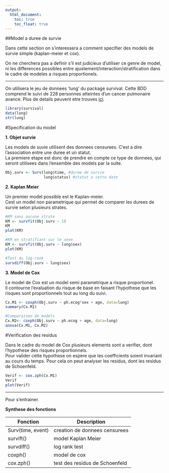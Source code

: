 ```yaml
---
output:
  html_document:
    toc: true
    toc_float: true
---
```

##Model a duree de survie

Dans cette section on s'interessera a comment specifier des models de survie simple (kaplan-meier et cox).

On ne cherchera pas a definir s'il est judicieux d'utiliser ce genre de model, ni les differences possibles entre ajustement/interaction/stratification dans le cadre de modeles a risques proportionels.

***************************

On utilisera le jeu de donnees 'lung' du package survival. Cette BDD comprend le suivi de 228 personnes atteintes d'un cancer pulmonaire avance.
Plus de details peuvent etre trouves [ici](https://vincentarelbundock.github.io/Rdatasets/doc/survival/lung.html).

```r
library(survival)
data(lung)
str(lung)
```

#Specification du model

**1. Objet survie**

Les models de suvie utilisent des donnees censurees. C'est a dire l'association entre une duree et un statut.    
La premiere etape est donc de prendre en compte ce type de donnees, qui seront utilisees dans l'ensemble des models par la suite.
```r
Obj.surv <- Surv(lung$time, #duree de survie 
                 lung$status) #statut a cette date
```

**2. Kaplan Meier**

Un premier model possible est le Kaplan-meier.   
Cest un model non parametrique qui permet de comparer les durees de survie selon plusieurs strates.

```r
#KM sans aucune strate
KM <- survfit(Obj.surv ~ 1)
KM
plot(KM)

#KM en stratifiant sur le sexe
KM <- survfit(Obj.surv ~ lung$sex)
plot(KM)

#Test du log-rank
survdiff(Obj.surv ~ lung$sex)
```


**3. Model de Cox**

Le model de Cox est un model semi parametrique a risque proportionel.   
Il contourne l'evaluation du risque de base en faisant l'hypothese que les risques sont proportionnels tout au long du suivi.   

```r
Cx.M1 <- coxph(Obj.surv ~ ph.ecog*sex + age, data=lung) 
summary(Cx.M1)

#Comparaison de models
Cx.M2<- coxph(Obj.surv ~ ph.ecog + age, data=lung) 
anova(Cx.M1, Cx.M2)
```

#Verification des residus

Dans le cadre du model de Cox plusieurs elements sont a verifier, dont l'hypothese des risques proportionnels.    
Pour valider cette hypothese on espere que les coefficients soient invariant au cours du temps.
Pour cela on peut analyser les residus, dont les residus de Schoenfeld. 

```r
Verif <- cox.zph(Cx.M1)
Verif
plot(Verif)
```

***********************************************

Pour s'entrainer.

**Synthese des fonctions**

| Fonction          | Description                    |
|-------------------|--------------------------------|
| Surv(time, event) | creation de donnees censurees  |
| survift()         | model Kaplan Meier             |
| survdiff()        | log rank test                  |
| coxph()           | model de cox                   |
| cox.zph()         | test des residus de Schoenfeld |